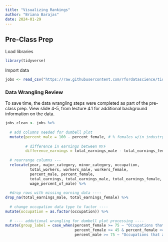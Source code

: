 ```yaml
---
title: "Visualizing Rankings"
author: "Briana Barajas"
date: 2024-01-29
---
```


## Pre-Class Prep
Load libraries
```r
library(tidyverse)
```

Import data
```r
jobs <- read_csv("https://raw.githubusercontent.com/rfordatascience/tidytuesday/master/data/2019/2019-03-05/jobs_gender.csv")
```

### Data Wrangling Review
To save time, the data wrangling steps were completed as part of the pre-class prep. View slide 4-5, from lecture 4.1 for additional background information on the data.

```r
jobs_clean <- jobs %>% 
  
  # add columns needed for dumbell plot
  mutate(percent_male = 100 - percent_female, # % females w/in industry already included
         
         # difference in earnings between M/F
         difference_earnings = total_earnings_male - total_earnings_female) %>% 
  
  # rearrange columns ---
  relocate(year, major_category, minor_category, occupation,
           total_workers, workers_male, workers_female,
           percent_male, percent_female,
           total_earnings, total_earnings_male, total_earnings_female, difference_earnings,
           wage_percent_of_male) %>% 
  
  #drop rows with missing earning data ----
drop_na(total_earnings_male, total_earnings_female) %>% 
  
  # change occupation data type to factor ----
mutate(occupation = as.factor(occupation)) %>% 
  
  # ---- addutional wrangling for dumbell plot processing ----
mutate(group_label = case_when(percent_female >= 75 ~ "Occupations that are 75%+ female",
                               percent_female >= 45 & percent_female <= 55 ~ "Occupations that are 45-55% female",
                               percent_male >= 75 ~ "Occupations that are 75%+ male"))

```

